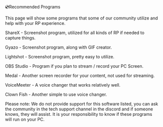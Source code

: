 💿Recommended Programs

This page will show some programs that some of our community utilize and help with your RP experience.

ShareX - Screenshot program, utilized for all kinds of RP if needed to capture things. 

Gyazo - Screenshot program, along with GIF creator. 

Lightshot - Screenshot program, pretty easy to utilize. 

OBS Studio - Program if you plan to stream / record your PC Screen.

Medal - Another screen recorder for your content, not used for streaming.

VoiceMeeter - A voice changer that works relatively well. 

Clown Fish - Another simple to use voice changer.

Please note: We do not provide support for this software listed, you can ask the community in the tech support channel in the discord and if someone knows, they will assist. It is your responsibility to know if these programs will run on your PC. 
